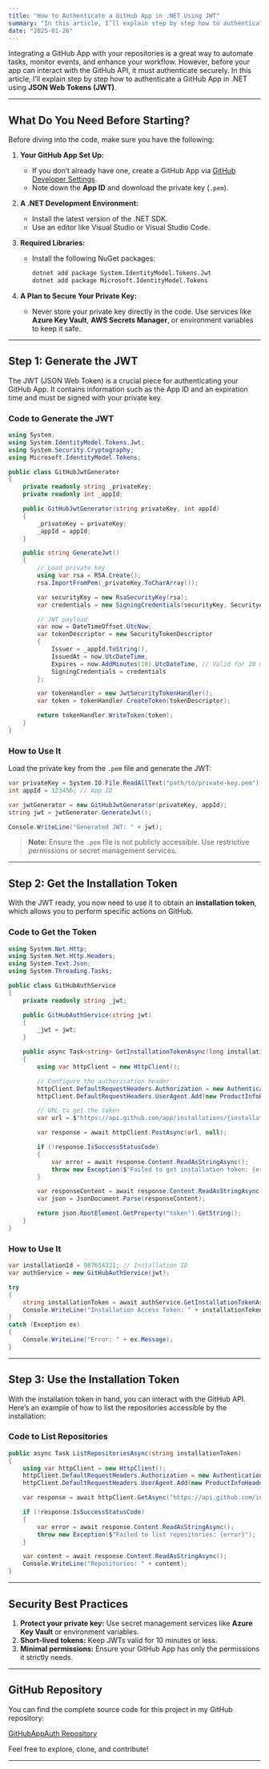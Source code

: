 ```yaml
---
title: "How to Authenticate a GitHub App in .NET Using JWT"
summary: "In this article, I’ll explain step by step how to authenticate a GitHub App in .NET using **JSON Web Tokens (JWT)"
date: "2025-01-26"
---
```




Integrating a GitHub App with your repositories is a great way to automate tasks, monitor events, and enhance your workflow. However, before your app can interact with the GitHub API, it must authenticate securely. In this article, I’ll explain step by step how to authenticate a GitHub App in .NET using **JSON Web Tokens (JWT)**.

---

## What Do You Need Before Starting?

Before diving into the code, make sure you have the following:

1. **Your GitHub App Set Up:**
   - If you don’t already have one, create a GitHub App via [GitHub Developer Settings](https://github.com/settings/apps).
   - Note down the **App ID** and download the private key (`.pem`).

2. **A .NET Development Environment:**
   - Install the latest version of the .NET SDK.
   - Use an editor like Visual Studio or Visual Studio Code.

3. **Required Libraries:**
   - Install the following NuGet packages:  
     ```bash
     dotnet add package System.IdentityModel.Tokens.Jwt
     dotnet add package Microsoft.IdentityModel.Tokens
     ```

4. **A Plan to Secure Your Private Key:**
   - Never store your private key directly in the code. Use services like **Azure Key Vault**, **AWS Secrets Manager**, or environment variables to keep it safe.

---

## Step 1: Generate the JWT

The JWT (JSON Web Token) is a crucial piece for authenticating your GitHub App. It contains information such as the App ID and an expiration time and must be signed with your private key.

### Code to Generate the JWT

```csharp
using System;
using System.IdentityModel.Tokens.Jwt;
using System.Security.Cryptography;
using Microsoft.IdentityModel.Tokens;

public class GitHubJwtGenerator
{
    private readonly string _privateKey;
    private readonly int _appId;

    public GitHubJwtGenerator(string privateKey, int appId)
    {
        _privateKey = privateKey;
        _appId = appId;
    }

    public string GenerateJwt()
    {
        // Load private key
        using var rsa = RSA.Create();
        rsa.ImportFromPem(_privateKey.ToCharArray());

        var securityKey = new RsaSecurityKey(rsa);
        var credentials = new SigningCredentials(securityKey, SecurityAlgorithms.RsaSha256);

        // JWT payload
        var now = DateTimeOffset.UtcNow;
        var tokenDescriptor = new SecurityTokenDescriptor
        {
            Issuer = _appId.ToString(),
            IssuedAt = now.UtcDateTime,
            Expires = now.AddMinutes(10).UtcDateTime, // Valid for 10 minutes
            SigningCredentials = credentials
        };

        var tokenHandler = new JwtSecurityTokenHandler();
        var token = tokenHandler.CreateToken(tokenDescriptor);

        return tokenHandler.WriteToken(token);
    }
}
```

### How to Use It

Load the private key from the `.pem` file and generate the JWT:

```csharp
var privateKey = System.IO.File.ReadAllText("path/to/private-key.pem");
int appId = 123456; // App ID

var jwtGenerator = new GitHubJwtGenerator(privateKey, appId);
string jwt = jwtGenerator.GenerateJwt();

Console.WriteLine("Generated JWT: " + jwt);
```

> **Note:** Ensure the `.pem` file is not publicly accessible. Use restrictive permissions or secret management services.

---

## Step 2: Get the Installation Token

With the JWT ready, you now need to use it to obtain an **installation token**, which allows you to perform specific actions on GitHub.

### Code to Get the Token

```csharp
using System.Net.Http;
using System.Net.Http.Headers;
using System.Text.Json;
using System.Threading.Tasks;

public class GitHubAuthService
{
    private readonly string _jwt;

    public GitHubAuthService(string jwt)
    {
        _jwt = jwt;
    }

    public async Task<string> GetInstallationTokenAsync(long installationId)
    {
        using var httpClient = new HttpClient();

        // Configure the authorisation header
        httpClient.DefaultRequestHeaders.Authorization = new AuthenticationHeaderValue("Bearer", _jwt);
        httpClient.DefaultRequestHeaders.UserAgent.Add(new ProductInfoHeaderValue("MyGitHubApp", "1.0"));

        // URL to get the token
        var url = $"https://api.github.com/app/installations/{installationId}/access_tokens";

        var response = await httpClient.PostAsync(url, null);

        if (!response.IsSuccessStatusCode)
        {
            var error = await response.Content.ReadAsStringAsync();
            throw new Exception($"Failed to get installation token: {error}");
        }

        var responseContent = await response.Content.ReadAsStringAsync();
        var json = JsonDocument.Parse(responseContent);

        return json.RootElement.GetProperty("token").GetString();
    }
}
```

### How to Use It

```csharp
var installationId = 987654321; // Installation ID
var authService = new GitHubAuthService(jwt);

try
{
    string installationToken = await authService.GetInstallationTokenAsync(installationId);
    Console.WriteLine("Installation Access Token: " + installationToken);
}
catch (Exception ex)
{
    Console.WriteLine("Error: " + ex.Message);
}
```

---

## Step 3: Use the Installation Token

With the installation token in hand, you can interact with the GitHub API. Here’s an example of how to list the repositories accessible by the installation:

### Code to List Repositories

```csharp
public async Task ListRepositoriesAsync(string installationToken)
{
    using var httpClient = new HttpClient();
    httpClient.DefaultRequestHeaders.Authorization = new AuthenticationHeaderValue("Token", installationToken);
    httpClient.DefaultRequestHeaders.UserAgent.Add(new ProductInfoHeaderValue("MyGitHubApp", "1.0"));

    var response = await httpClient.GetAsync("https://api.github.com/installation/repositories");

    if (!response.IsSuccessStatusCode)
    {
        var error = await response.Content.ReadAsStringAsync();
        throw new Exception($"Failed to list repositories: {error}");
    }

    var content = await response.Content.ReadAsStringAsync();
    Console.WriteLine("Repositories: " + content);
}
```

---

## Security Best Practices

1. **Protect your private key:** Use secret management services like **Azure Key Vault** or environment variables.
2. **Short-lived tokens:** Keep JWTs valid for 10 minutes or less.
3. **Minimal permissions:** Ensure your GitHub App has only the permissions it strictly needs.

---

## GitHub Repository

You can find the complete source code for this project in my GitHub repository:

[GitHubAppAuth Repository](https://github.com/AdrianBailador/GitHubAppAuth)

Feel free to explore, clone, and contribute!

---
